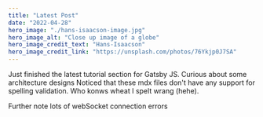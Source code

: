 ```yaml
---
title: "Latest Post"
date: "2022-04-28"
hero_image: "./hans-isaacson-image.jpg"
hero_image_alt: "Close up image of a globe"
hero_image_credit_text: "Hans-Isaacson"
hero_image_credit_link: "https://unsplash.com/photos/76Ykjp0J7SA"
---
```


Just finished the latest tutorial section for Gatsby JS.  Curious about some architecture designs
Noticed that these mdx files don't have any support for spelling validation.  Who konws wheat I spelt
wrang (hehe).  

Further note lots of webSocket connection errors